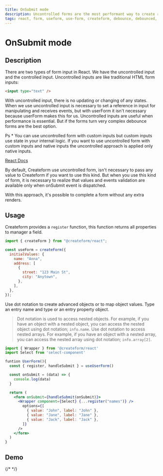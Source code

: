 ```yaml
---
title: OnSubmit mode
description: Uncontrolled forms are the most performant way to create react forms. With uncontrolled input values, there is no updating or changing of any states. What you submit is what you get.
tags: react, form, useform, use-form, createform, debounce, debounced, hook, onsubmit
---
```


# OnSubmit mode

## Description

There are two types of form input in React. We have the uncontrolled input and the controlled input. Uncontrolled inputs are like traditional HTML form inputs:

```html
<input type="text" />
```

With uncontrolled input, there is no updating or changing of any states. When we use uncontrolled input is necessary to set a reference in input for manipulating and receives events, but with userForm it isn't necessary because userForm makes this for us.
Uncontrolled inputs are useful when performance is essential. But if the forms turn very complex debounce forms are the best option.

Ps \* You can use uncontrolled form with custom inputs but custom inputs use state in your internal logic.
If you want to use uncontrolled form with custom inputs and native inputs the uncontrolled approach is applied only native inputs.

[React Docs](https://reactjs.org/docs/forms.html)

By default, Createform use uncontrolled form, isn't necessary to pass any value to Createform if you want to use this kind.
But when you use this kind of form, it is necessary to realize that values and events validation are available only when onSubmit event is dispatched.

With this approach, it's possible to complete a form without any extra renders.

## Usage

Createform provides a `register` function, this function returns all properties to manager a field.

```jsx
import { createForm } from "@createform/react";

const useForm = createForm({
  initialValues: {
    name: "Anna",
    address: [
      {
        street: "123 Main St",
        city: "Anytown",
      },
    ],
  },
});
```

Use dot notation to create advanced objects or to map object values. Type an entry name and type or an entry property object.

> Dot notation is used to access nested objects. For example, if you have an object with a nested object, you can access the nested object using dot notation; `info.name`.
> Use dot notation to access nested arrays. For example, if you
> have an object with a nested array, you can access the nested array using dot notation;
> `info.array[2]`.

```jsx
import { Wrapper } from '@createform/react'
import Select from 'select-component'

funtion UserForm(){
  const { register, handleSubmit } = useUserForm()

  const onSubmit = (data) => {
    console.log(data)
  }

  return (
    <form onSubmit={handleSubmit(onSubmit)}>
      <Wrapper component={Select} {...register("names")} />
        options={[
          { value: "John", label: "John" },
          { value: "Jane", label: "Jane" },
          { value: "Jack", label: "Jack" },
        ]}
      />
    </form>
  )
}
```

## Demo

{/* <Demo url="https://codesandbox.io/embed/useform-onsubmit-jvz1z?fontsize=14&hidenavigation=1&theme=dark" /> */}
